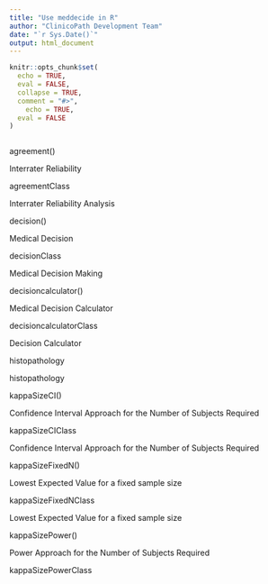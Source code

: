 ```yaml
---
title: "Use meddecide in R"
author: "ClinicoPath Development Team"
date: "`r Sys.Date()`"
output: html_document
---
```


```r
knitr::opts_chunk$set(
  echo = TRUE,
  eval = FALSE,
  collapse = TRUE,
  comment = "#>",
    echo = TRUE,
  eval = FALSE
)
```

```r

```


agreement()
	

Interrater Reliability

agreementClass
	

Interrater Reliability Analysis

decision()
	

Medical Decision

decisionClass
	

Medical Decision Making

decisioncalculator()
	

Medical Decision Calculator

decisioncalculatorClass
	

Decision Calculator

histopathology
	

histopathology

kappaSizeCI()
	

Confidence Interval Approach for the Number of Subjects Required

kappaSizeCIClass
	

Confidence Interval Approach for the Number of Subjects Required

kappaSizeFixedN()
	

Lowest Expected Value for a fixed sample size

kappaSizeFixedNClass
	

Lowest Expected Value for a fixed sample size

kappaSizePower()
	

Power Approach for the Number of Subjects Required

kappaSizePowerClass 


